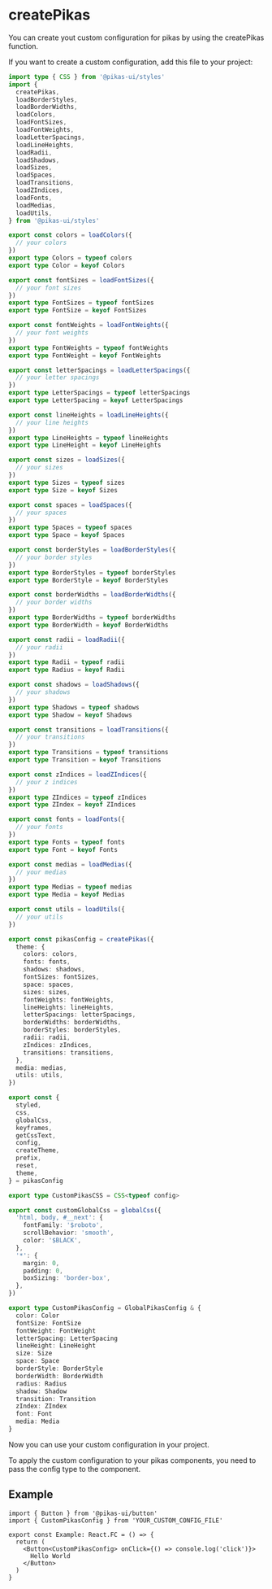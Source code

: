 
<NextSeo title="createPikas" />

# createPikas

You can create yout custom configuration for pikas by using the createPikas function.

If you want to create a custom configuration, add this file to your project:

```ts
import type { CSS } from '@pikas-ui/styles'
import {
  createPikas,
  loadBorderStyles,
  loadBorderWidths,
  loadColors,
  loadFontSizes,
  loadFontWeights,
  loadLetterSpacings,
  loadLineHeights,
  loadRadii,
  loadShadows,
  loadSizes,
  loadSpaces,
  loadTransitions,
  loadZIndices,
  loadFonts,
  loadMedias,
  loadUtils,
} from '@pikas-ui/styles'

export const colors = loadColors({
  // your colors
})
export type Colors = typeof colors
export type Color = keyof Colors

export const fontSizes = loadFontSizes({
  // your font sizes
})
export type FontSizes = typeof fontSizes
export type FontSize = keyof FontSizes

export const fontWeights = loadFontWeights({
  // your font weights
})
export type FontWeights = typeof fontWeights
export type FontWeight = keyof FontWeights

export const letterSpacings = loadLetterSpacings({
  // your letter spacings
})
export type LetterSpacings = typeof letterSpacings
export type LetterSpacing = keyof LetterSpacings

export const lineHeights = loadLineHeights({
  // your line heights
})
export type LineHeights = typeof lineHeights
export type LineHeight = keyof LineHeights

export const sizes = loadSizes({
  // your sizes
})
export type Sizes = typeof sizes
export type Size = keyof Sizes

export const spaces = loadSpaces({
  // your spaces
})
export type Spaces = typeof spaces
export type Space = keyof Spaces

export const borderStyles = loadBorderStyles({
  // your border styles
})
export type BorderStyles = typeof borderStyles
export type BorderStyle = keyof BorderStyles

export const borderWidths = loadBorderWidths({
  // your border widths
})
export type BorderWidths = typeof borderWidths
export type BorderWidth = keyof BorderWidths

export const radii = loadRadii({
  // your radii
})
export type Radii = typeof radii
export type Radius = keyof Radii

export const shadows = loadShadows({
  // your shadows
})
export type Shadows = typeof shadows
export type Shadow = keyof Shadows

export const transitions = loadTransitions({
  // your transitions
})
export type Transitions = typeof transitions
export type Transition = keyof Transitions

export const zIndices = loadZIndices({
  // your z indices
})
export type ZIndices = typeof zIndices
export type ZIndex = keyof ZIndices

export const fonts = loadFonts({
  // your fonts
})
export type Fonts = typeof fonts
export type Font = keyof Fonts

export const medias = loadMedias({
  // your medias
})
export type Medias = typeof medias
export type Media = keyof Medias

export const utils = loadUtils({
  // your utils
})

export const pikasConfig = createPikas({
  theme: {
    colors: colors,
    fonts: fonts,
    shadows: shadows,
    fontSizes: fontSizes,
    space: spaces,
    sizes: sizes,
    fontWeights: fontWeights,
    lineHeights: lineHeights,
    letterSpacings: letterSpacings,
    borderWidths: borderWidths,
    borderStyles: borderStyles,
    radii: radii,
    zIndices: zIndices,
    transitions: transitions,
  },
  media: medias,
  utils: utils,
})

export const {
  styled,
  css,
  globalCss,
  keyframes,
  getCssText,
  config,
  createTheme,
  prefix,
  reset,
  theme,
} = pikasConfig

export type CustomPikasCSS = CSS<typeof config>

export const customGlobalCss = globalCss({
  'html, body, #__next': {
    fontFamily: '$roboto',
    scrollBehavior: 'smooth',
    color: '$BLACK',
  },
  '*': {
    margin: 0,
    padding: 0,
    boxSizing: 'border-box',
  },
})

export type CustomPikasConfig = GlobalPikasConfig & {
  color: Color
  fontSize: FontSize
  fontWeight: FontWeight
  letterSpacing: LetterSpacing
  lineHeight: LineHeight
  size: Size
  space: Space
  borderStyle: BorderStyle
  borderWidth: BorderWidth
  radius: Radius
  shadow: Shadow
  transition: Transition
  zIndex: ZIndex
  font: Font
  media: Media
}
```

Now you can use your custom configuration in your project.

To apply the custom configuration to your pikas components, you need to pass the config type to the component.

## Example

```tsx
import { Button } from '@pikas-ui/button'
import { CustomPikasConfig } from 'YOUR_CUSTOM_CONFIG_FILE'

export const Example: React.FC = () => {
  return (
    <Button<CustomPikasConfig> onClick={() => console.log('click')}>
      Hello World
    </Button>
  )
}
```
